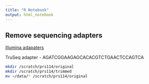 ```yaml
---
title: "R Notebook"
output: html_notebook
---
```


## Remove sequencing adapters
[Illumina adapaters](https://support-docs.illumina.com/SHARE/AdapterSeq/illumina-adapter-sequences.pdf)

TruSeq adapter - AGATCGGAAGAGCACACGTCTGAACTCCAGTCA

```bash
mkdir /scratch/prs114/original
mkdir /scratch/prs114/trimmed
mv ~/data/* /scratch/prs114/original
```

